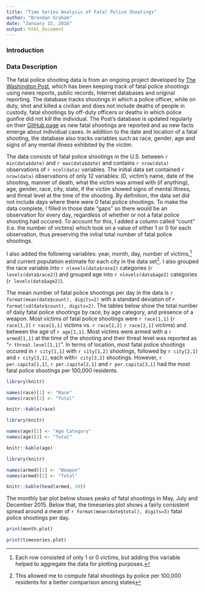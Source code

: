 ```yaml
---
title: "Time Series Analysis of Fatal Police Shootings"
author: "Brendan Graham"
date: "January 15, 2016"
output: html_document
---
```

### Introduction

### Data Description

The fatal police shooting data is from an ongoing project developed by [The Washington Post](https://www.washingtonpost.com/graphics/national/police-shootings/), which has been keeping track of fatal police shootings using news reports, public records, Internet databases and original reporting. The database tracks shootings in which a police officer, while on duty, shot and killed a civilian and does not include deaths of people in custody, fatal shootings by off-duty officers or deaths in which police gunfire did not kill the individual. The Post's database is updated regularly on their [GitHub page](https://github.com/washingtonpost/data-police-shootings) as new fatal shootings are reported and as new facts emerge about individual cases. In addition to the date and location of a fatal shooting, the database also tracks variables such as race, gender, age and signs of any mental illness exhibited by the victim. 

The data consists of fatal police shootings in the U.S. between `r min(data$date)` and `r max(data$date)` and contains `r nrow(data)` observations of `r ncol(data)` variables. The initial data set contained `r nrow(data)` observations of only 12 variables: ID, victim's name, date of the shooting, manner of death, what the victim was armed with (if anything), age, gender, race, city, state, if the victim showed signs of mental illness, and threat level at the time of the shooting. By definition, the data set did not include days where there were 0 fatal police shootings. To make the data complete, I filled in those date "gaps" so there would be an observation for every day, regardless of whether or not a fatal police shooting had occured. To account for this, I added a column called "count" (i.e. the number of victims) which took on a value of either 1 or 0 for each observation, thus preserving the initial total number of fatal police shootings.

I also added the following variables: year, month, day, number of victims,^[Each row consisted of only 1 or 0 victims, but adding this variable helped to aggregate the data for plotting purposes.] and current population estimate for each city in the data set^[This allowed me to compute fatal shootings by police per 100,000 residents for a better comparison among states]. I also grouped the race variable into `r nlevels(data$race2)` categories (`r levels(data$race2)`) and grouped age into `r nlevels(data$age2)` categories (`r levels(data$age2)`).

The mean number of fatal police shootings per day in the data is `r format(mean(date$count), digits=2)` with a standard deviation of `r format(sd(date$count), digits=2)`. The tables below show the total number of daily fatal police shootings by race, by age category, and presence of a weapon. Most victims of fatal police shootings were `r race[1,1]` (`r race[1,2]` `r race[1,1]` victims vs. `r race[2,2]` `r race[2,1]` victims) and between the age of `r age[1,1]`. Most victims were armed with a `r armed[1,1]` at the time of the shooting and their threat level was reported as "`r threat.level[1,1]`". In terms of location, most fatal police shootings occured in `r city[1,1]` with `r city[1,2]` shootings, followed by `r city[2,1]` and `r city[3,1]`, each with`r city[3,2]` shootings. However, `r per.capita[1,1]`, `r per.capita[2,1]` and `r per.capita[3,1]` had the most fatal police shootings per 100,000 residents.

```r

library(knitr)

names(race)[1] <- "Race"
names(race)[2] <- "Total"

knitr::kable(race)

```

```r

library(knitr)

names(age)[1] <- "Age Category"
names(age)[2] <- "Total"

knitr::kable(age)

```


```r

library(knitr)

names(armed)[1] <- "Weapon"
names(armed)[2] <- "Total"

knitr::kable(head(armed, 10))

```

The monthly bar plot below shows peaks of fatal shootings in May, July and December 2015. Below that, the timeseries plot shows a fairly consistent spread around a mean of `r format(mean(date$total), digits=3)` fatal police shootings per day.

```r
print(month.plot)
```

```r
print(timeseries.plot)
```

